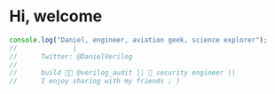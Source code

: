 # Hi, welcome

```js mark=1[31:41]
console.log("Daniel, engineer, aviation geek, science explorer");
//              |
//      Twitter: @DanielVerilog
//
//      build 🧑‍💻 @verilog_audit || 🧐 security engineer ||
//      I enjoy sharing with my friends ; )
```




